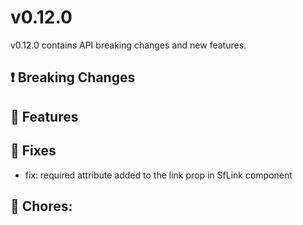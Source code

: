 
<Meta title="Releases/v0.12.x - Latest Minor/v0.12.0/Change log" />

# v0.12.0

v0.12.0 contains API breaking changes and new features.

## ❗ Breaking Changes


## 🚀 Features

## 🐛 Fixes
- fix: required attribute added to the link prop in SfLink component

## 🧹 Chores: